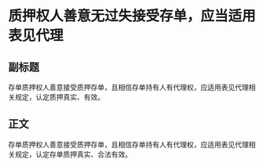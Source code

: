 # 质押权人善意无过失接受存单，应当适用表见代理
## 副标题
存单质押权人善意接受质押存单，且相信存单持有人有代理权，应适用表见代理相关规定，认定质押真实、有效。
## 正文
存单质押权人善意接受质押存单，且相信存单持有人有代理权，应适用表见代理相关规定，认定存单质押真实、合法有效。